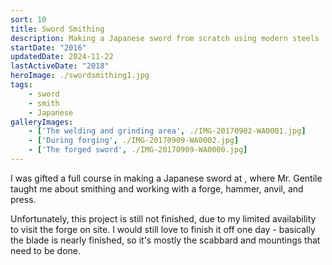 ```yaml
---
sort: 10
title: Sword Smithing
description: Making a Japanese sword from scratch using modern steels
startDate: "2016"
updatedDate: 2024-11-22
lastActiveDate: "2018"
heroImage: ./swordsmithing1.jpg
tags:
    - sword
    - smith
    - Japanese
galleryImages:
    - ['The welding and grinding area', ./IMG-20170902-WA0001.jpg]
    - ['During forging', ./IMG-20170909-WA0002.jpg]
    - ['The forged sword', ./IMG-20170909-WA0000.jpg]
---
```


I was gifted a full course in making a Japanese sword at <MDLink href="https://ferrum-d.com/" caption="Ferrum D Gentile"/>, where Mr. Gentile taught me about smithing and working with a forge, hammer, anvil, and press.

Unfortunately, this project is still not finished, due to my limited availability to visit the forge on site. I would still love to finish it off one day - basically the blade is nearly finished, so it's mostly the scabbard and mountings that need to be done.